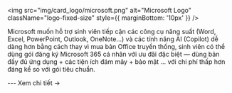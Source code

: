 
<img
    src="img/card_logo/microsoft.png"
    alt="Microsoft Logo"
    className="logo-fixed-size"
    style={{ marginBottom: '10px' }}
  />

<CardLayout title="Microsoft 365 Personal - College Student Pricing ">
  <p>
  Microsoft muốn hỗ trợ sinh viên tiếp cận các công cụ năng suất (Word, Excel, PowerPoint, Outlook, OneNote…) và các tính năng AI (Copilot) dễ dàng hơn bằng cách thay vì mua bản Office truyền thống, sinh viên có thể dùng gói đăng ký Microsoft 365 cá nhân với ưu đãi đặc biệt — dùng bản đầy đủ ứng dụng + các tiện ích đám mây + bảo mật … với chi phí thấp hơn đáng kể so với gói tiêu chuẩn.
  </p>
  ---
  <Link to="/docs/List/microsoft">Xem chi tiết →</Link>
</CardLayout>

